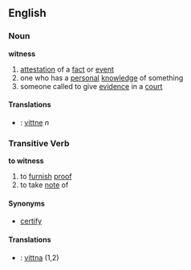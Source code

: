 ==English==
===Noun===
'''witness'''

#[[attestation]] of a [[fact]] or [[event]] 
#one who has a [[personal]] [[knowledge]] of something
#someone called to give [[evidence]] in a [[court]]
====Translations====
*{{sv}}: [[vittne]] ''n''

===Transitive Verb===
'''to witness'''

#to [[furnish]] [[proof]]
#to take [[note]] of

====Synonyms====
*[[certify]]

====Translations====
*{{sv}}: [[vittna]] (1,2)